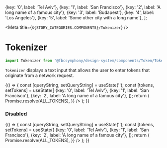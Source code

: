 
  {key: '0', label: 'Tel Aviv'},
  {key: '1', label: 'San Francisco'},
  {key: '2', label: 'A long name of a famous city'},
  {key: '3', label: 'Budapest'},
  {key: '4', label: 'Los Angeles'},
  {key: '5', label: 'Some other city with a long name'},
];

<Meta title={`${STORY_CATEGORIES.COMPONENTS}/Tokenizer`} />

# Tokenizer

```js
import Tokenizer from '@fbcsymphony/design-system/components/Token/Tokenizer';
```

`Tokenizer` displays a text input that allows the user to enter tokens that originate from a network request.

<Preview>
  <Story name="Tokenizer">
    {() => {
      const [queryString, setQueryString] = useState('');
      const [tokens, setTokens] = useState([
        {key: '0', label: 'Tel Aviv'},
        {key: '1', label: 'San Francisco'},
        {key: '2', label: 'A long name of a famous city'},
      ]);
      return (
        <Tokenizer
          tokens={tokens}
          onTokensChange={setTokens}
          queryString={queryString}
          onQueryStringChange={setQueryString}
          dataSource={{
            fetchNetwork: _searchTerm => Promise.resolve(ALL_TOKENS),
          }}
        />
      );
    }}
  </Story>
</Preview>

### Disabled

<Preview>
  <Story name="Disabled">
    {() => {
      const [queryString, setQueryString] = useState('');
      const [tokens, setTokens] = useState([
        {key: '0', label: 'Tel Aviv'},
        {key: '1', label: 'San Francisco'},
        {key: '2', label: 'A long name of a famous city'},
      ]);
      return (
        <StoryFrame background="light" stretchContents>
          <Tokenizer
            disabled={true}
            tokens={tokens}
            onTokensChange={setTokens}
            queryString={queryString}
            onQueryStringChange={setQueryString}
            dataSource={{
              fetchNetwork: _searchTerm => Promise.resolve(ALL_TOKENS),
            }}
          />
        </StoryFrame>
      );
    }}
  </Story>
</Preview>
